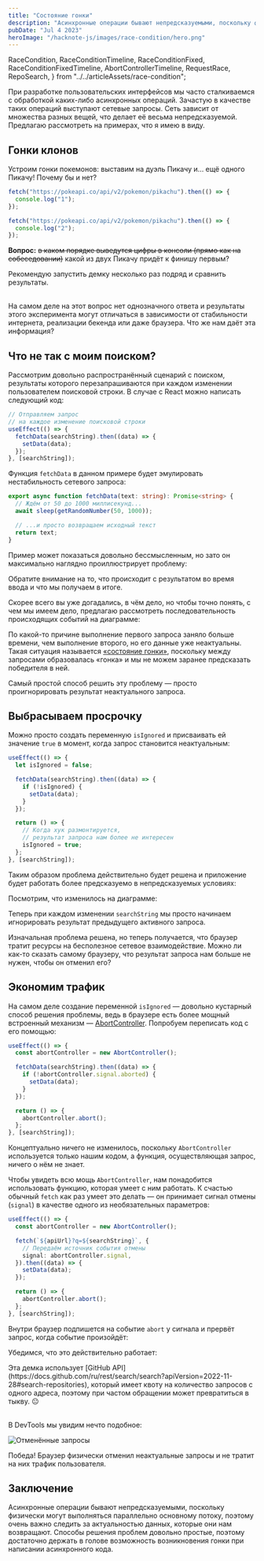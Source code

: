 ```yaml
---
title: "Состояние гонки"
description: "Асинхронные операции бывают непредсказуемыми, поскольку физически могут выполняться параллельно основному потоку, поэтому очень важно следить за актуальностью данных, которые они нам возвращают."
pubDate: "Jul 4 2023"
heroImage: "/hacknote-js/images/race-condition/hero.png"
---
```


  RaceCondition,
  RaceConditionTimeline,
  RaceConditionFixed,
  RaceConditionFixedTimeline,
  AbortControllerTimeline,
  RequestRace,
  RepoSearch,
} from "../../articleAssets/race-condition";

При разработке пользовательских интерфейсов мы часто сталкиваемся с обработкой каких-либо асинхронных операций. Зачастую в качестве таких операций выступают сетевые запросы. Сеть зависит от множества разных вещей, что делает её весьма непредсказуемой. Предлагаю рассмотреть на примерах, что я имею в виду.

## Гонки клонов

Устроим гонки покемонов: выставим на дуэль Пикачу и... ещё одного Пикачу! Почему бы и нет?

```ts
fetch("https://pokeapi.co/api/v2/pokemon/pikachu").then(() => {
  console.log("1");
});

fetch("https://pokeapi.co/api/v2/pokemon/pikachu").then(() => {
  console.log("2");
});
```

**Вопрос:** ~~в каком порядке выведутся цифры в консоли (прямо как на собеседовании)~~ какой из двух Пикачу придёт к финишу первым?

<Demo title="Какой запрос выполнится быстрее?">
  <Aside title="Совет">
  Рекомендую запустить демку несколько раз подряд и сравнить результаты.
  </Aside>

<br />

  <RequestRace client:visible />
</Demo>

На самом деле на этот вопрос нет однозначного ответа и результаты этого эксперимента могут отличаться в зависимости от стабильности интернета, реализации бекенда или даже браузера. Что же нам даёт эта информация?

## Что не так с моим поиском?

Рассмотрим довольно распространённый сценарий с поиском, результаты которого перезапрашиваются при каждом изменении пользователем поисковой строки. В случае с React можно написать следующий код:

```ts
// Отправляем запрос
// на каждое изменение поисковой строки
useEffect(() => {
  fetchData(searchString).then((data) => {
    setData(data);
  });
}, [searchString]);
```

Функция `fetchData` в данном примере будет эмулировать нестабильность сетевого запроса:

```ts
export async function fetchData(text: string): Promise<string> {
  // Ждём от 50 до 1000 миллисекунд...
  await sleep(getRandomNumber(50, 1000));

  // ...и просто возвращаем исходный текст
  return text;
}
```

Пример может показаться довольно бессмысленным, но зато он максимально наглядно проиллюстрирует проблему:

<Demo title="Проблемный поиск (демо)">
  <RaceCondition client:visible />
</Demo>

Обратите внимание на то, что происходит с результатом во время ввода и что мы получаем в итоге.

Скорее всего вы уже догадались, в чём дело, но чтобы точно понять, с чем мы имеем дело, предлагаю рассмотреть последовательность происходящих событий на диаграмме:

<Demo title="Проблемный поиск (диаграмма)">
  <RaceConditionTimeline client:visible />
</Demo>

По какой-то причине выполнение первого запроса заняло больше времени, чем выполнение второго, но его данные уже неактуальны. Такая ситуация называется [«состояние гонки»](https://ru.wikipedia.org/wiki/Состояние_гонки), поскольку между запросами образовалась «гонка» и мы не можем заранее предсказать победителя в ней.

Самый простой способ решить эту проблему — просто проигнорировать результат неактуального запроса.

## Выбрасываем просрочку

Можно просто создать переменную `isIgnored` и присваивать ей значение `true` в момент, когда запрос становится неактуальным:

```ts
useEffect(() => {
  let isIgnored = false;

  fetchData(searchString).then((data) => {
    if (!isIgnored) {
      setData(data);
    }
  });

  return () => {
    // Когда хук размонтируется,
    // результат запроса нам более не интересен
    isIgnored = true;
  };
}, [searchString]);
```

Таким образом проблема действительно будет решена и приложение будет работать более предсказуемо в непредсказуемых условиях:

<Demo title="Состояние гонки исправлено (демо)">
  <RaceConditionFixed client:visible />
</Demo>

Посмотрим, что изменилось на диаграмме:

<Demo title="Состояние гонки исправлено (диаграмма)">
  <RaceConditionFixedTimeline client:visible />
</Demo>

Теперь при каждом изменении `searchString` мы просто начинаем игнорировать результат предыдущего активного запроса.

Изначальная проблема решена, но теперь получается, что браузер тратит ресурсы на бесполезное сетевое взаимодействие. Можно ли как-то сказать самому браузеру, что результат запроса нам больше не нужен, чтобы он отменил его?

## Экономим трафик

На самом деле создание переменной `isIgnored` — довольно кустарный способ решения проблемы, ведь в браузере есть более мощный встроенный механизм — [AbortController](https://developer.mozilla.org/en-US/docs/Web/API/AbortController). Попробуем переписать код с его помощью:

```ts
useEffect(() => {
  const abortController = new AbortController();

  fetchData(searchString).then((data) => {
    if (!abortController.signal.aborted) {
      setData(data);
    }
  });

  return () => {
    abortController.abort();
  };
}, [searchString]);
```

Концептуально ничего не изменилось, поскольку `AbortController` используется только нашим кодом, а функция, осуществляющая запрос, ничего о нём не знает.

Чтобы увидеть всю мощь `AbortController`, нам понадобится использовать функцию, которая умеет с ним работать. К счастью обычный `fetch` как раз умеет это делать — он принимает сигнал отмены (`signal`) в качестве одного из необязательных параметров:

```ts
useEffect(() => {
  const abortController = new AbortController();

  fetch(`${apiUrl}?q=${searchString}`, {
    // Передаём источник события отмены
    signal: abortController.signal,
  }).then((data) => {
    setData(data);
  });

  return () => {
    abortController.abort();
  };
}, [searchString]);
```

Внутри браузер подпишется на событие `abort` у сигнала и прервёт запрос, когда событие произойдёт:

<Demo title="Отмена запроса (диаграмма)">
  <AbortControllerTimeline client:visible />
</Demo>

Убедимся, что это действительно работает:

<Demo title="Поиск по GitHub-репозиториям">
  <Aside title="Внимание!" type="warning">
    Эта демка использует [GitHub API](https://docs.github.com/ru/rest/search/search?apiVersion=2022-11-28#search-repositories), который имеет квоту на количество запросов с одного адреса, поэтому при частом обращении может превратиться в тыкву. 😐
  </Aside>

<br />

  <RepoSearch client:visible />
</Demo>

В DevTools мы увидим нечто подобное:

![Отменённые запросы](/hacknote-js/images/race-condition/cancelled-requests.webp)

Победа! Браузер физически отменил неактуальные запросы и не тратит на них трафик пользователя.

## Заключение

Асинхронные операции бывают непредсказуемыми, поскольку физически могут выполняться параллельно основному потоку, поэтому очень важно следить за актуальностью данных, которые они нам возвращают. Способы решения проблем довольно простые, поэтому достаточно держать в голове возможность возникновения гонки при написании асинхронного кода.
